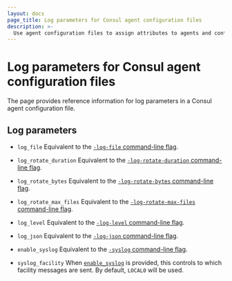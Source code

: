 ```yaml
---
layout: docs
page_title: Log parameters for Consul agent configuration files
description: >-
  Use agent configuration files to assign attributes to agents and configure multiple agents at once. Learn about agent configuration file parameters and formatting with this reference page and sample code.
---
```


# Log parameters for Consul agent configuration files

The page provides reference information for log parameters in a Consul agent configuration file.

## Log parameters

- `log_file` Equivalent to the [`-log-file` command-line flag](/consul/docs/agent/config/cli-flags#_log_file).

- `log_rotate_duration` Equivalent to the [`-log-rotate-duration` command-line flag](/consul/docs/agent/config/cli-flags#_log_rotate_duration).

- `log_rotate_bytes` Equivalent to the [`-log-rotate-bytes` command-line flag](/consul/docs/agent/config/cli-flags#_log_rotate_bytes).

- `log_rotate_max_files` Equivalent to the [`-log-rotate-max-files` command-line flag](/consul/docs/agent/config/cli-flags#_log_rotate_max_files).

- `log_level` Equivalent to the [`-log-level` command-line flag](/consul/docs/agent/config/cli-flags#_log_level).

- `log_json` Equivalent to the [`-log-json` command-line flag](/consul/docs/agent/config/cli-flags#_log_json).

- `enable_syslog` Equivalent to the [`-syslog` command-line flag](/consul/docs/agent/config/cli-flags#_syslog).

- `syslog_facility` When [`enable_syslog`](#enable_syslog)
  is provided, this controls to which facility messages are sent. By default, `LOCAL0` will be used.

